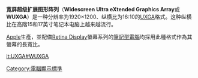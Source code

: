 {{unreferenced|time=2017-02-22T07:13:41+00:00}}
{{noteTA
|G1 = IT
|1 = zh-hans:宽屏超级扩展图形阵列 ;zh-hant:寬螢幕超延伸圖形陣列;
}}
'''宽屏超级扩展图形阵列'''（'''Widescreen Ultra eXtended Graphics Array'''或'''WUXGA'''）是一种分辨率为1920×1200、纵横比为16:10的[[UXGA|UXGA]]格式。这种纵横比在高階15和17英寸笔记本电脑上越来越流行。

[[蘋果公司|Apple]]生產，並配備[[Retina_Display|Retina Display]]螢幕系列的[[筆記型電腦|筆記型電腦]]均採用此種格式作為其螢幕的長寬比。

{{电脑显示标准}}

[[Category:電腦顯示標準|Category:電腦顯示標準]]

[[it:UXGA#WUXGA|it:UXGA#WUXGA]]